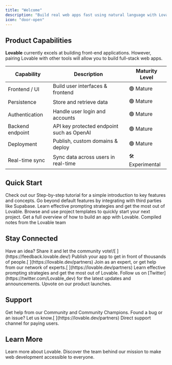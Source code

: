 ```yaml
---
title: "Welcome"
description: "Build real web apps fast using natural language with Lovable"
icon: "door-open"
---
```



## Product Capabilities

**Lovable** currently excels at building front-end applications. However, pairing Lovable with other tools will allow you to build full-stack web apps.

| Capability       | Description                               | Maturity Level   |
| ---------------- | ----------------------------------------- | ---------------- |
| Frontend / UI    | Build user interfaces & frontend          | 🟢 Mature        |
| Persistence      | Store and retrieve data                   | 🟢 Mature        |
| Authentication   | Handle user login and accounts            | 🟢 Mature        |
| Backend endpoint | API key protected endpoint such as OpenAI | 🟢 Mature        |
| Deployment       | Publish, custom domains & deploy          | 🟢 Mature        |
| Real-time sync   | Sync data across users in real-time       | 🛠️ Experimental |

## Quick Start

<CardGroup cols={2}>
  <Card title="Getting Started" icon="stairs" href="/user-guides/quickstart">
    Check out our Step-by-step tutorial for a simple introduction to key features and concepts.
  </Card>

  <Card title="Integrations" icon="link" href="/integrations">
    Go beyond default features by integrating with third parties like Supabase.
  </Card>

  <Card title="Prompt Engineering" icon="robot" href="/tips-tricks/prompting">
    Learn effective prompting strategies and get the most out of Lovable.
  </Card>

  <Card title="Templates" icon="copy" href="https://lovable.dev/templates">
    Browse and use project templates to quickly start your next project.
  </Card>

  <Card title="Tutorial" icon="video" href="/user-guides/video-tutorials">
    Get a full overview of how to build an app with Lovable.
  </Card>

  <Card title="Blog" icon="rss">
    Compiled notes from the Lovable team
  </Card>
</CardGroup>

## Stay Connected

<CardGroup cols={2}>
  <Card title="Feature requests" icon="bell-concierge" href="https://feedback.lovable.dev/">
    Have an idea? Share it and let the community vote\![
    ](https://feedback.lovable.dev/)
  </Card>

  <Card title="Launched" icon="rocket" href="https://launched.lovable.app/">
    Publish your app to get in front of thousands of people.[
    ](https://lovable.dev/partners)
  </Card>

  <Card title="Partner program" icon="handshake" href="https://lovable.dev/partners">
    Join as an expert, or get help from our network of experts.[
    ](https://lovable.dev/partners)
  </Card>

  <Card title="Affiliate program" icon="earth-americas" href="https://lovable.dev/affiliates">
    Learn effective prompting strategies and get the most out of Lovable.
  </Card>

  <Card title="Follow on X" icon="x" href="https://twitter.com/Lovable_dev">
    Follow us on [Twitter](https://twitter.com/Lovable_dev) for the latest updates and announcements.
  </Card>

  <Card title="Product Hunt" icon="product-hunt" href="https://www.producthunt.com/p/lovable">
    Upvote on our product launches.
  </Card>
</CardGroup>

## Support

<CardGroup cols={2}>
  <Card title="Community Support" icon="discord" href="discordInviteLink">
    Get help from our Community and Community Champions.
  </Card>

  <Card title="Issues" icon="bug" href="https://lovable.dev/partners">
    Found a bug or an issue? Let us know.[
    ](https://lovable.dev/partners)
  </Card>

  <Card title="Priority Support" icon="headset" href="https://lovable.dev/support">
    Direct support channel for paying users.
  </Card>
</CardGroup>

## Learn More

<CardGroup cols={2}>
  <Card title="Website" icon="heart" href="https://lovable.dev">
    Learn more about Lovable.
  </Card>

  <Card title="Career" icon="briefcase" href="https://lovable.dev/careers">
    Discover the team behind our mission to make web development accessible to everyone.
  </Card>
</CardGroup>